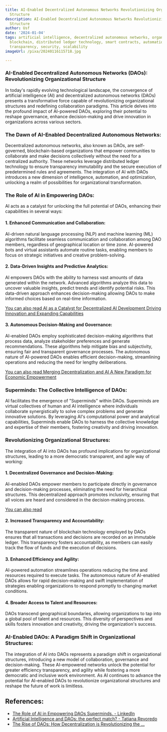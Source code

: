 ```yaml
---
title: AI-Enabled Decentralized Autonomous Networks Revolutionizing Organizational
  Structure
description: AI-Enabled Decentralized Autonomous Networks Revolutionizing Organizational
  Structure
author: Usf
date: '2024-01-04'
tags: artificial intelligence, decentralized autonomous networks, organizational structure,
  blockchain, distributed ledger technology, smart contracts, automation, efficiency,
  transparency, security, scalability
imageUrl: /pixa/20240116115718.jpg

---
```

### AI-Enabled  Decentralized Autonomous  Networks (DAOs): Revolutionizing Organizational Structure

In today's rapidly evolving  technological landscape, the convergence of artificial intelligence (AI) and  decentralized autonomous  networks (DAOs) presents a transformative force capable of revolutionizing organizational  structures and redefining collaboration paradigms. This article delves into the profound impact of AI-powered DAOs,  exploring their  potential to reshape governance, enhance decision-making and drive innovation in organizations across various sectors.

### The Dawn  of AI-Enabled  Decentralized Autonomous Networks:

Decentralized autonomous networks, also  known as DAOs, are self-governed, blockchain-based organizations that empower communities to collaborate and make decisions collectively without the need for a  centralized authority. These networks leverage  distributed ledger technology to  ensure transparency  immutability and the secure  execution of  predetermined rules and agreements. The integration of AI with DAOs introduces  a new dimension of intelligence, automation, and optimization, unlocking a  realm of possibilities for organizational transformation.

### The Role of AI in Empowering DAOs:

AI  acts as a catalyst for  unlocking the full potential of DAOs, enhancing their capabilities in several ways:

#### 1. Enhanced Communication and Collaboration:

AI-driven natural language processing (NLP) and machine learning (ML) algorithms facilitate  seamless communication and collaboration among DAO members, regardless of geographical location or time zone. AI-powered bots and virtual assistants automate routine tasks,  enabling members to  focus on strategic initiatives and creative problem-solving.

#### 2. Data-Driven  Insights and Predictive Analytics:

AI empowers  DAOs with the ability to  harness vast amounts of data generated within the network. Advanced algorithms analyze this data to uncover valuable insights, predict trends and  identify potential risks. This data-driven  approach enhances  decision-making allowing  DAOs to make informed choices based on real-time information.

[You can also read AI as a Catalyst for Decentralized AI Development Driving  Innovation and Expanding Capabilities](AI%20as%20a%20Catalyst%20for%20Decentralized%20AI%20Development%20Driving%20Innovation%20and%20Expanding%20Capabilities)


#### 3. Autonomous Decision-Making and Governance:

AI-enabled DAOs employ sophisticated decision-making algorithms  that process data, analyze stakeholder preferences and generate  recommendations. These algorithms help mitigate bias and subjectivity, ensuring fair and transparent governance processes. The autonomous nature  of  AI-powered DAOs  enables efficient decision-making, streamlining operations and reducing the need for lengthy deliberations.

[You can  also read Merging Decentralization and AI A  New Paradigm for Economic Empowerment](Merging%20Decentralization%20and%20AI%20A%20New%20Paradigm%20for%20Economic%20Empowerment)


### Superminds: The Collective Intelligence of DAOs:

AI facilitates the emergence of "Superminds" within DAOs. Superminds are virtual collectives of human and AI intelligence where individuals collaborate synergistically to solve complex problems and generate innovative solutions. By leveraging AI's computational power and analytical capabilities, Superminds enable DAOs to harness the collective knowledge and expertise of their members, fostering creativity and driving innovation.

### Revolutionizing Organizational  Structures:

The integration of AI into DAOs has profound implications for organizational structures,  leading to a more democratic transparent, and  agile way of working:

#### 1. Decentralized Governance and Decision-Making:

AI-enabled DAOs empower  members to  participate directly in governance and decision-making processes, eliminating the  need for hierarchical structures. This decentralized approach  promotes inclusivity, ensuring that all voices are heard  and considered in the decision-making process.

[You can also  read ]()


#### 2. Increased  Transparency and Accountability:

The transparent nature of  blockchain technology employed by DAOs ensures  that all transactions and decisions are recorded on an immutable ledger. This transparency fosters accountability, as members can easily track the flow of funds and the execution of decisions.

#### 3.  Enhanced Efficiency and Agility:

AI-powered automation streamlines operations  reducing the  time and resources  required to execute tasks. The autonomous nature of AI-enabled DAOs allows for rapid decision-making and swift implementation of strategies enabling organizations to respond promptly to changing  market  conditions.

#### 4. Broader  Access to Talent  and Resources:

DAOs transcend  geographical boundaries, allowing organizations to tap into a global pool  of talent and resources. This diversity of perspectives and skills fosters innovation and creativity, driving the organization's success.

### AI-Enabled DAOs: A Paradigm Shift in Organizational Structures:

The integration of AI into DAOs represents a paradigm shift in organizational structures, introducing a new model of collaboration,  governance and decision-making. These AI-empowered networks  unlock the potential for greater efficiency transparency, and agility while fostering a more democratic and inclusive work environment. As  AI continues to advance  the potential for AI-enabled DAOs to revolutionize organizational structures and reshape the future of work is limitless.

## References:
- [The Role of AI in Empowering DAOs Superminds. - LinkedIn](https://www.linkedin.com/pulse/revolutionizing-decentralized-communities-role-ai-empowering-alamo)
- [Artificial Intelligence and DAOs: the perfect match? - Tatiana Revoredo](https://tatianarevoredo.medium.com/artificial-intelligence-and-daos-the-perfect-marriage-d84250d6bf3e)
- [The Rise of DAOs: How Decentralization is Revolutionizing the ...](https://www.linkedin.com/pulse/rise-daos-how-decentralization-revolutionizing-future-sivapalan)
